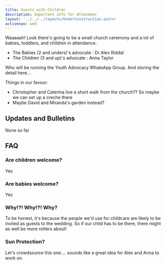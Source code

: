```yaml
---
title: Guests with Children
description: Important info for Attendees
layout: '../../../layouts/UnderConstruction.astro'
activenav: wed
---
```


Waaaaah! Look there's going to be a small church ceremony and a lot of babies,
toddlers, and children in attendance.

- The Babies (2 and unders)'s advocate : Dr Alex Riddal
- The Children (3 and up)'s advocate : Anna Taylor

Who will be running the Youth Advocacy WhatsApp Group. And storing the detail here...

Things in our favour:

- Christopher and Caterina live a short walk from the church?? So maybe we can
  set up a creche there
- Maybe David and Miranda's garden instead?

## Updates and Bulletins

None so far

## FAQ

### Are children welcome?

Yes

### Are babies welcome?

Yes

### Why!?! Why!?! Why?

To be honest, it's because the people we'd use for childcare are likely to be
invited as guests to the wedding. So if our child has to be there, there might
as well be more rotters about!

### Sun Protection?

Let's crowdsource this one.... sounds like a great idea for Alex and Anna to work
on.
